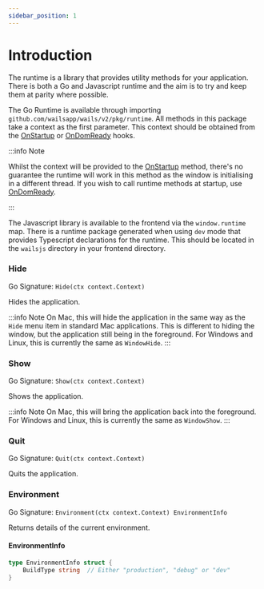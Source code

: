 ```yaml
---
sidebar_position: 1
---
```


# Introduction

The runtime is a library that provides utility methods for your application. There is both a Go and Javascript runtime and the aim is to try and keep them at parity where possible.

The Go Runtime is available through importing `github.com/wailsapp/wails/v2/pkg/runtime`. All methods in this package take a context as the first parameter. This context should be obtained from the [OnStartup](../options.mdx#onstartup) or [OnDomReady](../options.mdx#ondomready) hooks.

:::info Note

Whilst the context will be provided to the [OnStartup](../options.mdx#onstartup) method, there's no guarantee the runtime will work in this method as the window is initialising in a different thread. If you wish to call runtime methods at startup, use [OnDomReady](../options.mdx#ondomready).

:::

The Javascript library is available to the frontend via the `window.runtime` map. There is a runtime package generated when using `dev` mode that provides Typescript declarations for the runtime. This should be located in the `wailsjs` directory in your frontend directory.

### Hide

Go Signature: `Hide(ctx context.Context)`

Hides the application.

:::info Note On Mac, this will hide the application in the same way as the `Hide` menu item in standard Mac applications. This is different to hiding the window, but the application still being in the foreground. For Windows and Linux, this is currently the same as `WindowHide`. :::

### Show

Go Signature: `Show(ctx context.Context)`

Shows the application.

:::info Note On Mac, this will bring the application back into the foreground. For Windows and Linux, this is currently the same as `WindowShow`. :::

### Quit

Go Signature: `Quit(ctx context.Context)`

Quits the application.

### Environment

Go Signature: `Environment(ctx context.Context) EnvironmentInfo`

Returns details of the current environment.

#### EnvironmentInfo

```go
type EnvironmentInfo struct {
    BuildType string  // Either "production", "debug" or "dev"
}
```


